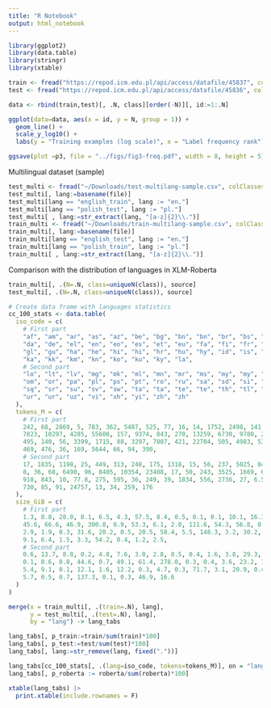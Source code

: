 ```yaml
---
title: "R Notebook"
output: html_notebook
---
```


```r
library(ggplot2)
library(data.table)
library(stringr)
library(xtable)
```


```r
train <- fread("https://repod.icm.edu.pl/api/access/datafile/45837", colClasses = "character")
test <- fread("https://repod.icm.edu.pl/api/access/datafile/45836", colClasses = "character")
```

```r
data <- rbind(train,test)[, .N, class][order(-N)][, id:=1:.N]

ggplot(data=data, aes(x = id, y = N, group = 1)) +
  geom_line() +
  scale_y_log10() + 
  labs(y = "Training examples (log scale)", x = "Label frequency rank") -> p3

```


```r
ggsave(plot =p3, file = "../figs/fig3-freq.pdf", width = 8, height = 5)
```

Multilingual dataset (sample)



```r
test_multi <- fread("~/Downloads/test-multilang-sample.csv", colClasses = "character")
test_multi[, lang:=basename(file)]
test_multi[lang == "english_train", lang := "en."]
test_multi[lang == "polish_test", lang := "pl."]
test_multi[ , lang:=str_extract(lang, "[a-z]{2}\\.")]
train_multi <- fread("~/Downloads/train-multilang-sample.csv", colClasses = "character")
train_multi[, lang:=basename(file)]
train_multi[lang == "english_test", lang := "en."]
train_multi[lang == "polish_train", lang := "pl."]
train_multi[ , lang:=str_extract(lang, "[a-z]{2}\\.")]
```


Comparison with the distribution of languages in XLM-Roberta

```r
train_multi[, .(N=.N, class=uniqueN(class)), source]
test_multi[, .(N=.N, class=uniqueN(class)), source]

```

```r
# Create data frame with languages statistics
cc_100_stats <- data.table(
  iso_code = c(
    # First part
    "af", "am", "ar", "as", "az", "be", "bg", "bn", "bn", "br", "bs", "ca", "cs", "cy",
    "da", "de", "el", "en", "eo", "es", "et", "eu", "fa", "fi", "fr", "fy", "ga", "gd",
    "gl", "gu", "ha", "he", "hi", "hi", "hr", "hu", "hy", "id", "is", "it", "ja", "jv",
    "ka", "kk", "km", "kn", "ko", "ku", "ky", "la",
    # Second part
    "lo", "lt", "lv", "mg", "mk", "ml", "mn", "mr", "ms", "my", "my", "ne", "nl", "no",
    "om", "or", "pa", "pl", "ps", "pt", "ro", "ru", "sa", "sd", "si", "sk", "sl", "so",
    "sq", "sr", "su", "sv", "sw", "ta", "ta", "te", "te", "th", "tl", "tr", "ug", "uk",
    "ur", "ur", "uz", "vi", "xh", "yi", "zh", "zh"
  ),
  tokens_M = c(
    # First part
    242, 68, 2869, 5, 783, 362, 5487, 525, 77, 16, 14, 1752, 2498, 141,
    7823, 10297, 4285, 55608, 157, 9374, 843, 270, 13259, 6730, 9780, 29, 86, 21,
    495, 140, 56, 3399, 1715, 88, 3297, 7807, 421, 22704, 505, 4983, 530, 24,
    469, 476, 36, 169, 5644, 66, 94, 390,
    # Second part
    17, 1835, 1198, 25, 449, 313, 248, 175, 1318, 15, 56, 237, 5025, 8494,
    8, 36, 68, 6490, 96, 8405, 10354, 23408, 17, 50, 243, 3525, 1669, 62,
    918, 843, 10, 77.8, 275, 595, 36, 249, 39, 1834, 556, 2736, 27, 6.5,
    730, 85, 91, 24757, 13, 34, 259, 176
  ),
  size_GiB = c(
    # First part
    1.3, 0.8, 28.0, 0.1, 6.5, 4.3, 57.5, 8.4, 0.5, 0.1, 0.1, 10.1, 16.3, 0.8,
    45.6, 66.6, 46.9, 300.8, 0.9, 53.3, 6.1, 2.0, 111.6, 54.3, 56.8, 0.2, 0.5, 0.1,
    2.9, 1.9, 0.3, 31.6, 20.2, 0.5, 20.5, 58.4, 5.5, 148.3, 3.2, 30.2, 69.3, 0.2,
    9.1, 6.4, 1.5, 3.3, 54.2, 0.4, 1.2, 2.5,
    # Second part
    0.6, 13.7, 8.8, 0.2, 4.8, 7.6, 3.0, 2.8, 8.5, 0.4, 1.6, 3.8, 29.3, 49.0,
    0.1, 0.6, 0.8, 44.6, 0.7, 49.1, 61.4, 278.0, 0.3, 0.4, 3.6, 23.2, 10.3, 0.4,
    5.4, 9.1, 0.1, 12.1, 1.6, 12.2, 0.3, 4.7, 0.3, 71.7, 3.1, 20.9, 0.4, 84.6,
    5.7, 0.5, 0.7, 137.3, 0.1, 0.3, 46.9, 16.6
  )
)

```


```r
merge(x = train_multi[, .(train=.N), lang],
      y = test_multi[, .(test=.N), lang], 
      by = "lang") -> lang_tabs

lang_tabs[, p_train:=train/sum(train)*100]
lang_tabs[, p_test:=test/sum(test)*100]
lang_tabs[, lang:=str_remove(lang, fixed("."))]

lang_tabs[cc_100_stats[, .(lang=iso_code, tokens=tokens_M)], on = "lang", roberta:=i.tokens]
lang_tabs[, p_roberta := roberta/sum(roberta)*100]

xtable(lang_tabs) |>
  print.xtable(include.rownames = F)
```


